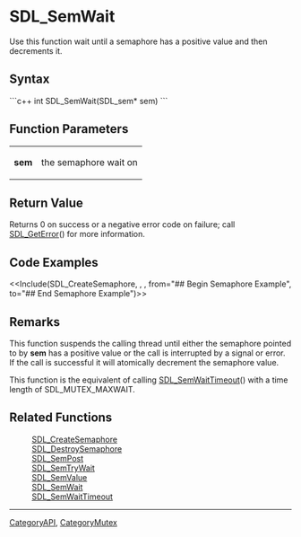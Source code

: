 <!-- pragma section-numbers off -->
<!-- pragma camelcase off -->

= SDL_SemWait =
Use this function wait until a semaphore has a positive value and then decrements it.


== Syntax ==
```c++
int SDL_SemWait(SDL_sem* sem)
```

== Function Parameters ==
{|
|'''sem'''
|the semaphore wait on
|}

== Return Value ==
Returns 0 on success or a negative error code on failure; call [[SDL_GetError]]() for more information.

== Code Examples ==
<<Include(SDL_CreateSemaphore, , , from="## Begin Semaphore Example", to="## End Semaphore Example")>>

== Remarks ==
This function suspends the calling thread until either the semaphore pointed to by '''sem''' has a positive value or the call is interrupted by a signal or error. If the call is successful it will atomically decrement the semaphore value.

This function is the equivalent of calling [[SDL_SemWaitTimeout]]() with a time length of SDL_MUTEX_MAXWAIT.

== Related Functions ==
:[[SDL_CreateSemaphore]]
:[[SDL_DestroySemaphore]]
:[[SDL_SemPost]]
:[[SDL_SemTryWait]]
:[[SDL_SemValue]]
:[[SDL_SemWait]]
:[[SDL_SemWaitTimeout]]

----
[[CategoryAPI]], [[CategoryMutex]]
